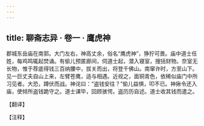 ```yaml
---
---
---
```

title: 聊斋志异 · 卷一 · 鹰虎神
---

郡城东岳庙在南郭。大门左右，神高丈余，俗名“鹰虎神”，狰狞可畏。庙中道士任姓，每鸡鸣辄起焚诵。有偷儿预匿廊间，伺道士起，潜入寝室，搜括财物。奈室无长物，惟于荐底得钱三百纳腰中，拔关而出，将登千佛山。南窜许时，方至山下。见一巨丈夫自山上来，左臂苍鹰，适与相遇。近视之，面铜青色，依稀似庙门中所习见者。大恐，蹲伏而战。神诧曰：“盗钱安往？”偷儿益惧，叩不已。神揪令还入庙，使倾所盗钱跪守之。道士课毕，回顾骇愕。盗历历自述。道士收其钱而遣之。

【翻译】

【注释】

